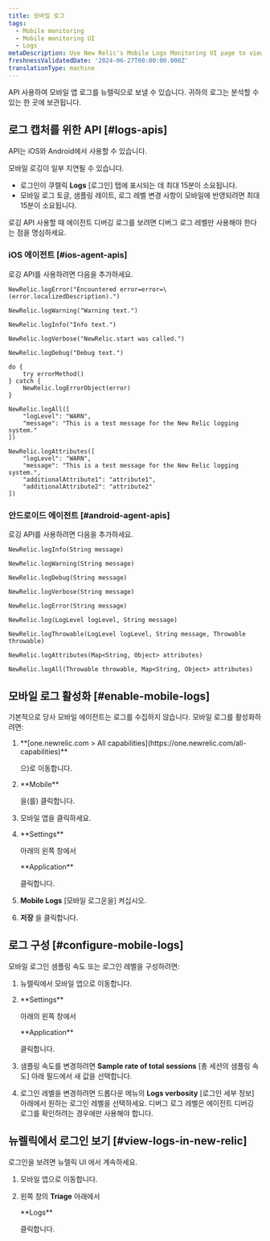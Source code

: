 ```yaml
---
title: 모바일 로그
tags:
  - Mobile monitoring
  - Mobile monitoring UI
  - Logs
metaDescription: Use New Relic's Mobile Logs Monitoring UI page to view Mobile Logs
freshnessValidatedDate: '2024-06-27T00:00:00.000Z'
translationType: machine
---
```


API 사용하여 모바일 앱 로그를 뉴렐릭으로 보낼 수 있습니다. 귀하의 로그는 분석할 수 있는 한 곳에 보관됩니다.

## 로그 캡처를 위한 API [#logs-apis]

API는 iOS와 Android에서 사용할 수 있습니다.

<Callout variant="important">
  모바일 로깅이 일부 지연될 수 있습니다.

  * 로그인이 쿠렐릭 **Logs** \[로그인] 탭에 표시되는 데 최대 15분이 소요됩니다.
  * 모바일 로그 토글, 샘플링 레이트, 로그 레벨 변경 사항이 모바일에 반영되려면 최대 15분이 소요됩니다.
</Callout>

로깅 API 사용할 때 에이전트 디버깅 로그를 보려면 디버그 로그 레벨만 사용해야 한다는 점을 명심하세요.

### iOS 에이전트 [#ios-agent-apis]

로깅 API를 사용하려면 다음을 추가하세요.

```
NewRelic.logError("Encountered error=error=\(error.localizedDescription).")

NewRelic.logWarning("Warning text.")

NewRelic.logInfo("Info text.")

NewRelic.logVerbose("NewRelic.start was called.")

NewRelic.logDebug("Debug text.")

do {
    try errorMethod()
} catch {
    NewRelic.logErrorObject(error)
}

NewRelic.logAll([
    "logLevel": "WARN",
    "message": "This is a test message for the New Relic logging system."
])

NewRelic.logAttributes([
    "logLevel": "WARN",
    "message": "This is a test message for the New Relic logging system.",
    "additionalAttribute1": "attribute1",
    "additionalAttribute2": "attribute2"
])
```

### 안드로이드 에이전트 [#android-agent-apis]

로깅 API를 사용하려면 다음을 추가하세요.

```
NewRelic.logInfo(String message)

NewRelic.logWarning(String message)

NewRelic.logDebug(String message)

NewRelic.logVerbose(String message)

NewRelic.logError(String message)

NewRelic.log(LogLevel logLevel, String message)

NewRelic.logThrowable(LogLevel logLevel, String message, Throwable throwable)

NewRelic.logAttributes(Map<String, Object> attributes)

NewRelic.logAll(Throwable throwable, Map<String, Object> attributes)
```

## 모바일 로그 활성화 [#enable-mobile-logs]

기본적으로 당사 모바일 에이전트는 로그를 수집하지 않습니다. 모바일 로그를 활성화하려면:

1. <DNT>
     **[one.newrelic.com > All capabilities](https://one.newrelic.com/all-capabilities)**
   </DNT>

   으)로 이동합니다.

2. <DNT>
     **Mobile**
   </DNT>

   을(를) 클릭합니다.

3. 모바일 앱을 클릭하세요.

4. <DNT>
     **Settings**
   </DNT>

   아래의 왼쪽 창에서

   <DNT>
     **Application**
   </DNT>

   클릭합니다.

5. **Mobile Logs** \[모바일 로그온을] 켜십시오.

6. **저장** 을 클릭합니다.

## 로그 구성 [#configure-mobile-logs]

모바일 로그인 샘플링 속도 또는 로그인 레벨을 구성하려면:

1. 뉴렐릭에서 모바일 앱으로 이동합니다.

2. <DNT>
     **Settings**
   </DNT>

   아래의 왼쪽 창에서

   <DNT>
     **Application**
   </DNT>

   클릭합니다.

3. 샘플링 속도를 변경하려면 **Sample rate of total sessions** \[총 세션의 샘플링 속도] 아래 필드에서 새 값을 선택합니다.

4. 로그인 레벨을 변경하려면 드롭다운 메뉴의 **Logs verbosity** \[로그인 세부 정보] 아래에서 원하는 로그인 레벨을 선택하세요. 디버그 로그 레벨은 에이전트 디버깅 로그를 확인하려는 경우에만 사용해야 합니다.

## 뉴렐릭에서 로그인 보기 [#view-logs-in-new-relic]

로그인을 보려면 뉴렐릭 UI 에서 계속하세요.

1. 모바일 앱으로 이동합니다.

2. 왼쪽 창의 **Triage** 아래에서

   <DNT>
     **Logs**
   </DNT>

   클릭합니다.
